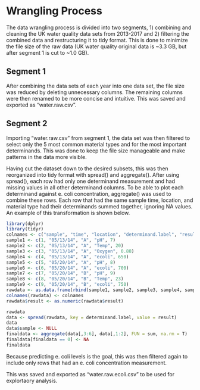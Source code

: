 # Wrangling Process

The data wrangling process is divided into two segments, 1) combining and cleaning the UK water quality data sets from 2013-2017 and 2) filtering the combined data and restructuring it to tidy format. This is done to minimize the file size of the raw data (UK water quality original data is ~3.3 GB, but after segment 1 is cut to ~1.0 GB).

## Segment 1

After combining the data sets of each year into one data set, the file size was reduced by deleting unnecessary columns. The remaining columns were then renamed to be more concise and intuitive. This was saved and exported as "water.raw.csv".

## Segment 2

Importing "water.raw.csv" from segment 1, the data set was then filtered to select only the 5 most common material types and for the most important determinands. This was done to keep the file size manageable and make patterns in the data more visible. 

Having cut the dataset down to the desired subsets, this was then reorganized into tidy format with spread() and aggregate(). After using spread(), each row had only one determinand measurement and had missing values in all other determinand columns. To be able to plot each determinand against e. coli concentration, aggregate() was used to combine these rows. Each row that had the same sample time, location, and material type had their determinands summed together, ignoring NA values. An example of this transformation is shown below.

```{r echo = F, message = F}
library(dplyr)
library(tidyr)
colnames <- c("sample", "time", "location", "determinand.label", "result")
sample1 <- c(1, "05/13/14", "A", "pH", 7)
sample2 <- c(2, "05/13/14", "A", "Temp", 20)
sample3 <- c(3, "05/13/14", "A", "Oxygen", 0.88)
sample4 <- c(4, "05/13/14", "A", "ecoli", 650)
sample5 <- c(5, "05/20/14", "A", "pH", 8)
sample6 <- c(6, "05/20/14", "A", "ecoli", 700)
sample7 <- c(7, "05/20/14", "B", "pH", 9)
sample8 <- c(8, "05/20/14", "B", "Temp", 23)
sample9 <- c(9, "05/20/14", "B", "ecoli", 750)
rawdata <- as.data.frame(rbind(sample1, sample2, sample3, sample4, sample5, sample6, sample7, sample8, sample9))
colnames(rawdata) <- colnames
rawdata$result <- as.numeric(rawdata$result)
```

```{r}
rawdata
data <- spread(rawdata, key = determinand.label, value = result)
data
data$sample <- NULL
finaldata <- aggregate(data[,3:6], data[,1:2], FUN = sum, na.rm = T)
finaldata[finaldata == 0] <- NA
finaldata
```

Because predicting e. coli levels is the goal, this was then filtered again to include only rows that had an e. coli concentration measurement. 

This was saved and exported as "water.raw.ecoli.csv" to be used for explortaory analysis.